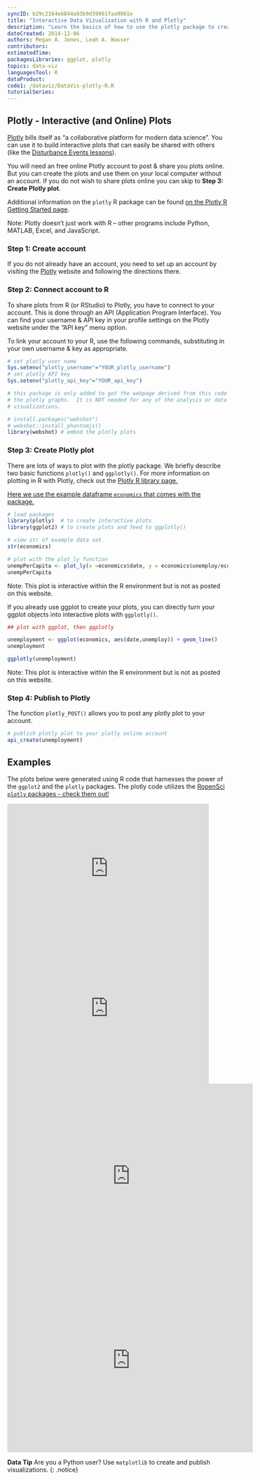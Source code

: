```yaml
---
syncID: b29c2164e6844a93b9d39961faa9861e
title: "Interactive Data Vizualization with R and Plotly"
description: "Learn the basics of how to use the plotly package to create interactive plots and use the Plotly API in R to share these plots."
dateCreated: 2014-12-06
authors: Megan A. Jones, Leah A. Wasser
contributors:
estimatedTime:
packagesLibraries: ggplot, plotly
topics: data-viz
languagesTool: R
dataProduct:
code1: /dataviz/DataVis-plotly-R.R
tutorialSeries:
---
```



## Plotly - Interactive (and Online) Plots

<a href="https://plot.ly/" target="_blank"> Plotly</a> 
bills itself as "a collaborative platform for modern data science". You can use
it to build  interactive plots that can easily be shared with others (like
the
<a href="{{ site.baseurl }}/teaching-modules/disturb-events-co13/detailed-lesson#drought" target="_blank"> Disturbance Events lessons</a>). 

You will need an free online Plotly account to post & share you plots online. But
you can create the plots and use them on your local computer without an account.
If you do not wish to share plots online you can skip to 
**Step 3: Create Plotly plot**. 

Additional information on the `plotly` R package can be found 
<a href="https://plot.ly/r/getting-started/" target="_blank"> on the Plotly R Getting Started page</a>.  

Note: Plotly doesn't just work with R -- other programs include Python, MATLAB,
Excel, and JavaScript. 

### Step 1: Create account
If you do not already have an account, you need to set up an account by visiting
the <a href="https://plot.ly/" target="_blank" >Plotly</a> website and following
the directions there.

### Step 2: Connect account to R 

To share plots from R (or RStudio) to Plotly, you have to connect to your 
account.  This is done through an API (Application Program Interface). You can
find your username & API key in your profile settings on the Plotly website 
under the "API key" menu option.  

To link your account to your R, use the following commands, substituting in your
own username & key as appropriate. 

``` r
# set plotly user name
Sys.setenv("plotly_username"="YOUR_plotly_username")
# set plotly API key
Sys.setenv("plotly_api_key"="YOUR_api_key")

```

```r
# this package is only added to get the webpage derived from this code to render
# the plotly graphs.  It is NOT needed for any of the analysis or data 
# visualizations.

# install.packages("webshot")
# webshot::install_phantomjs() 
library(webshot) # embed the plotly plots
```

### Step 3: Create Plotly plot
There are lots of ways to plot with the plotly package. We briefly describe two 
basic functions `plotly()` and `ggplotly()`. For more information on plotting in
R with Plotly, check out the 
<a href="https://plot.ly/r/" target="_blank"> Plotly R library page. 

Here we use the example dataframe `economics` that comes with the package. 

```r

# load packages
library(plotly)  # to create interactive plots
library(ggplot2) # to create plots and feed to ggplotly()

# view str of example data set
str(economics)

# plot with the plot_ly function
unempPerCapita <- plot_ly(x =economics$date, y = economics$unemploy/economics$pop)
unempPerCapita 

```

Note: This plot is interactive within the R environment but is not as posted on
this website. 

If you already use ggplot to create your plots, you can directly turn your 
ggplot objects into interactive plots with `ggplotly()`. 

``` r
## plot with ggplot, then ggplotly

unemployment <- ggplot(economics, aes(date,unemploy)) + geom_line()
unemployment

ggplotly(unemployment)

```


Note: This plot is interactive within the R environment but is not as posted on
this website. 

### Step 4: Publish to Plotly

The function `plotly_POST()` allows you to post any plotly plot to your account. 

``` r

# publish plotly plot to your plotly online account
api_create(unemployment)

```

## Examples

The plots below were generated using R code that harnesses the power of the
`ggplot2` and the `plotly` packages. The plotly code utilizes the <a href="http://ropensci.org/packages/" target="_blank">RopenSci `plotly` packages - check them out!</a>

<iframe width="460" height="293" frameborder="0" seamless="seamless" scrolling="no" src="https://plot.ly/~leahawasser/24.embed?width=460&height=293"></iframe>


<iframe width="460" height="345" frameborder="0" seamless="seamless" scrolling="no" src="https://plot.ly/~leahawasser/6.embed?width=460&height=345"></iframe>


<iframe width="560" height="420" frameborder="0" seamless="seamless" scrolling="no" src="https://plot.ly/~leahawasser/16.embed?width=800&height=600"></iframe>

<iframe width="560" height="420" frameborder="0" seamless="seamless" scrolling="no" src="https://plot.ly/~leahawasser/19.embed?width=800&height=600"></iframe>


<i class="fa fa-star"></i> **Data Tip** Are you a Python user? Use `matplotlib` 
to create and publish visualizations.
{: .notice}


